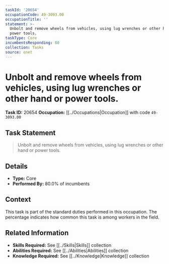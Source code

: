 ```yaml
---
taskId: '20654'
occupationCode: 49-3093.00
occupationTitle: ''
statement: >-
  Unbolt and remove wheels from vehicles, using lug wrenches or other hand or
  power tools.
taskType: Core
incumbentsResponding: 80
collection: Tasks
source: onet
---
```

# Unbolt and remove wheels from vehicles, using lug wrenches or other hand or power tools.

**Task ID:** 20654
**Occupation:** [[../Occupations|Occupation]] with code `49-3093.00`

## Task Statement

> Unbolt and remove wheels from vehicles, using lug wrenches or other hand or power tools.

## Details

- **Type:** Core
- **Performed By:** 80.0% of incumbents

## Context

This task is part of the standard duties performed in this occupation. The percentage indicates how common this task is among workers in the field.

## Related Information

- **Skills Required:** See [[../Skills|Skills]] collection
- **Abilities Required:** See [[../Abilities|Abilities]] collection
- **Knowledge Required:** See [[../Knowledge|Knowledge]] collection
